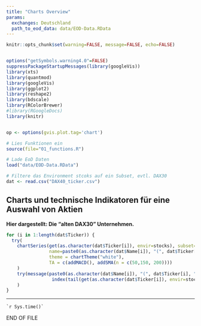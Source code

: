 ```yaml
---
title: "Charts Overview"
params:
  exchanges: Deutschland
  path_to_eod_data: data/EOD-Data.RData
---
```



```r
knitr::opts_chunk$set(warning=FALSE, message=FALSE, echo=FALSE)


options("getSymbols.warning4.0"=FALSE)
suppressPackageStartupMessages(library(googleVis))
library(xts)
library(quantmod)
library(googleVis)
library(ggplot2)
library(reshape2)
library(bdscale)
library(RColorBrewer)
#library(RGoogleDocs)
library(knitr)


op <- options(gvis.plot.tag='chart')

# Lies Funktionen ein
source(file="01_functions.R")

# Lade EoD Daten
load("data/EOD-Data.RData")

# Filtere das Environment stcoks auf ein Subset, evtl. DAX30
dat <- read.csv("DAX40_ticker.csv")

```

## Charts und technische Indikatoren für eine Auswahl von Aktien

__Hier dargestellt: Die "alten DAX30" Unternehmen.__

```r
for (i in 1:length(dat$Ticker)) {
  try(
    chartSeries(get(as.character(dat$Ticker[i]), envir=stocks), subset='last 4 months', 
                name=paste0(as.character(dat$Name[i]), "(", dat$Ticker[i], ")"),
                theme = chartTheme("white"),
                TA = c(addMACD(), addSMA(n = c(50,150, 200)))) 
    )
    try(message(paste0(as.character(dat$Name[i]), "(", dat$Ticker[i], ")",
                 index(tail(get(as.character(dat$Ticker[i]), envir=stocks),1))))
    )
}

```


-----
``` `r Sys.time()` ```   

END OF FILE
